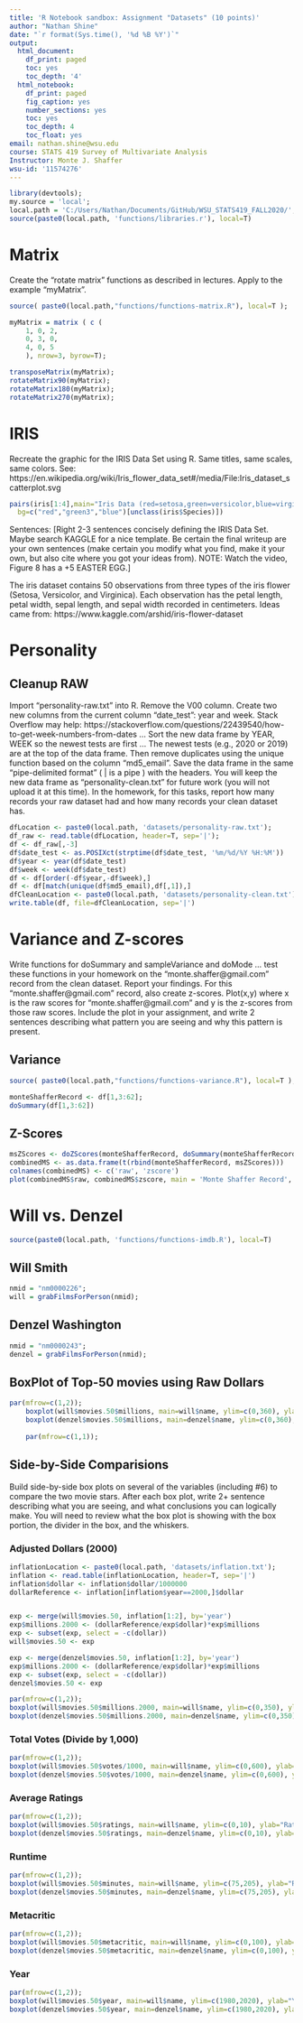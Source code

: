 ```yaml
---
title: 'R Notebook sandbox: Assignment "Datasets" (10 points)'
author: "Nathan Shine"
date: "`r format(Sys.time(), '%d %B %Y')`"
output:
  html_document:
    df_print: paged
    toc: yes
    toc_depth: '4'
  html_notebook:
    df_print: paged
    fig_caption: yes
    number_sections: yes
    toc: yes
    toc_depth: 4
    toc_float: yes
email: nathan.shine@wsu.edu
course: STATS 419 Survey of Multivariate Analysis
Instructor: Monte J. Shaffer
wsu-id: '11574276'
---
```


```r
library(devtools);
my.source = 'local';
local.path = 'C:/Users/Nathan/Documents/GitHub/WSU_STATS419_FALL2020/';
source(paste0(local.path, 'functions/libraries.r'), local=T)
```

# Matrix

Create the "rotate matrix" functions as described in lectures.  Apply to the example "myMatrix".
```r
source( paste0(local.path,"functions/functions-matrix.R"), local=T );

myMatrix = matrix ( c (
	1, 0, 2,
	0, 3, 0,
	4, 0, 5
	), nrow=3, byrow=T);
```

```r
transposeMatrix(myMatrix);
rotateMatrix90(myMatrix);
rotateMatrix180(myMatrix);
rotateMatrix270(myMatrix);
```

# IRIS
Recreate the graphic for the IRIS Data Set using R.  Same titles, same scales, same colors.  See: https://en.wikipedia.org/wiki/Iris_flower_data_set#/media/File:Iris_dataset_scatterplot.svg

```r
pairs(iris[1:4],main="Iris Data (red=setosa,green=versicolor,blue=virginica)", pch=21,
  bg=c("red","green3","blue")[unclass(iris$Species)])
```

Sentences:  [Right 2-3 sentences concisely defining the IRIS Data Set.  Maybe search KAGGLE for a nice template.  Be certain the final writeup are your own sentences (make certain you modify what you find, make it your own, but also cite where you got your ideas from).  NOTE:  Watch the video, Figure 8 has a +5 EASTER EGG.]

The iris dataset contains 50 observations from three types of the iris flower (Setosa, Versicolor, and Virginica). Each observation has the petal length, petal width, sepal length, and sepal width recorded in centimeters. Ideas came from: https://www.kaggle.com/arshid/iris-flower-dataset

# Personality

## Cleanup RAW
Import "personality-raw.txt" into R.  Remove the V00 column.  Create two new columns from the current column "date_test":  year and week. Stack Overflow may help:  https://stackoverflow.com/questions/22439540/how-to-get-week-numbers-from-dates ... Sort the new data frame by YEAR, WEEK so the newest tests are first ... The newest tests (e.g., 2020 or 2019) are at the top of the data frame.  Then remove duplicates using the unique function based on the column "md5_email".  Save the data frame in the same "pipe-delimited format" ( | is a pipe ) with the headers.  You will keep the new data frame as "personality-clean.txt" for future work (you will not upload it at this time).  In the homework, for this tasks, report how many records your raw dataset had and how many records your clean dataset has.

```r
dfLocation <- paste0(local.path, 'datasets/personality-raw.txt');
df_raw <- read.table(dfLocation, header=T, sep='|');
df <- df_raw[,-3]
df$date_test <- as.POSIXct(strptime(df$date_test, '%m/%d/%Y %H:%M'))
df$year <- year(df$date_test)
df$week <- week(df$date_test)
df <- df[order(-df$year,-df$week),]
df <- df[match(unique(df$md5_email),df[,1]),]
dfCleanLocation <- paste0(local.path, 'datasets/personality-clean.txt')
write.table(df, file=dfCleanLocation, sep='|')
```

# Variance and Z-scores

Write functions for doSummary and sampleVariance and doMode ... test these functions in your homework on the "monte.shaffer@gmail.com" record from the clean dataset.  Report your findings.  For this "monte.shaffer@gmail.com" record, also create z-scores.  Plot(x,y) where x is the raw scores for "monte.shaffer@gmail.com" and y is the z-scores from those raw scores.  Include the plot in your assignment, and write 2 sentences describing what pattern you are seeing and why this pattern is present.

## Variance
```r
source( paste0(local.path,"functions/functions-variance.R"), local=T );

monteShafferRecord <- df[1,3:62];
doSummary(df[1,3:62])

```
## Z-Scores
```r
msZScores <- doZScores(monteShafferRecord, doSummary(monteShafferRecord))
combinedMS <- as.data.frame(t(rbind(monteShafferRecord, msZScores)))
colnames(combinedMS) <- c('raw', 'zscore')
plot(combinedMS$raw, combinedMS$zscore, main = 'Monte Shaffer Record', xlab = 'Raw Score', ylab = 'Z-Score')
```

# Will vs. Denzel

```r
source(paste0(local.path, 'functions/functions-imdb.R'), local=T)
```

## Will Smith
```r
nmid = "nm0000226";
will = grabFilmsForPerson(nmid);
```

## Denzel Washington
```r
nmid = "nm0000243";
denzel = grabFilmsForPerson(nmid);
```

## BoxPlot of Top-50 movies using Raw Dollars
```r
par(mfrow=c(1,2));
	boxplot(will$movies.50$millions, main=will$name, ylim=c(0,360), ylab="Raw Millions" );
	boxplot(denzel$movies.50$millions, main=denzel$name, ylim=c(0,360), ylab="Raw Millions" );
	
	par(mfrow=c(1,1));
```


## Side-by-Side Comparisions
Build side-by-side box plots on several of the variables (including #6) to compare the two movie stars.  After each box plot, write 2+ sentence describing what you are seeing, and what conclusions you can logically make.  You will need to review what the box plot is showing with the box portion, the divider in the box, and the whiskers.

### Adjusted Dollars (2000)
```r
inflationLocation <- paste0(local.path, 'datasets/inflation.txt');
inflation <- read.table(inflationLocation, header=T, sep='|')
inflation$dollar <- inflation$dollar/1000000
dollarReference <- inflation[inflation$year==2000,]$dollar


exp <- merge(will$movies.50, inflation[1:2], by='year')
exp$millions.2000 <- (dollarReference/exp$dollar)*exp$millions
exp <- subset(exp, select = -c(dollar))
will$movies.50 <- exp

exp <- merge(denzel$movies.50, inflation[1:2], by='year')
exp$millions.2000 <- (dollarReference/exp$dollar)*exp$millions
exp <- subset(exp, select = -c(dollar))
denzel$movies.50 <- exp

par(mfrow=c(1,2));
boxplot(will$movies.50$millions.2000, main=will$name, ylim=c(0,350), ylab="Millions in 2000" );
boxplot(denzel$movies.50$millions.2000, main=denzel$name, ylim=c(0,350), ylab="Millions in 2000");
```

### Total Votes  (Divide by 1,000)
```r
par(mfrow=c(1,2));
boxplot(will$movies.50$votes/1000, main=will$name, ylim=c(0,600), ylab="Votes (in thousands)" );
boxplot(denzel$movies.50$votes/1000, main=denzel$name, ylim=c(0,600), ylab="Votes (in thousands)");
```

### Average Ratings
```r
par(mfrow=c(1,2));
boxplot(will$movies.50$ratings, main=will$name, ylim=c(0,10), ylab="Rating" );
boxplot(denzel$movies.50$ratings, main=denzel$name, ylim=c(0,10), ylab="Rating");
```

### Runtime
```r
par(mfrow=c(1,2));
boxplot(will$movies.50$minutes, main=will$name, ylim=c(75,205), ylab="Runtime" );
boxplot(denzel$movies.50$minutes, main=denzel$name, ylim=c(75,205), ylab="Runtime");
```

### Metacritic
```r
par(mfrow=c(1,2));
boxplot(will$movies.50$metacritic, main=will$name, ylim=c(0,100), ylab="Metacritic Score" );
boxplot(denzel$movies.50$metacritic, main=denzel$name, ylim=c(0,100), ylab="Metacritic Score");
```

### Year
```r
par(mfrow=c(1,2));
boxplot(will$movies.50$year, main=will$name, ylim=c(1980,2020), ylab="Year" );
boxplot(denzel$movies.50$year, main=denzel$name, ylim=c(1980,2020), ylab="Year");
```